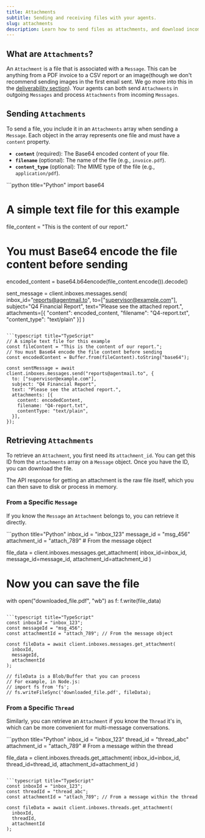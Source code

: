 ```yaml
---
title: Attachments
subtitle: Sending and receiving files with your agents.
slug: attachments
description: Learn how to send files as attachments, and download incoming attachments from both messages and threads.
---
```


## What are `Attachments`?

An `Attachment` is a file that is associated with a `Message`. This can be anything from a PDF invoice to a CSV report or an image(though we don't recommend sending images in the first email sent. We go more into this in the [deliverability section](/deliverability)). Your agents can both send `Attachments` in outgoing `Messages` and process `Attachments` from incoming `Messages`.

## Sending `Attachments`

To send a file, you include it in an `Attachments` array when sending a `Message`. Each object in the array represents one file and must have a `content` property.

- **`content`** (required): The Base64 encoded content of your file.
- **`filename`** (optional): The name of the file (e.g., `invoice.pdf`).
- **`content_type`** (optional): The MIME type of the file (e.g., `application/pdf`).

<CodeBlocks>
```python title="Python"
import base64

# A simple text file for this example

file_content = "This is the content of our report."

# You must Base64 encode the file content before sending

encoded_content = base64.b64encode(file_content.encode()).decode()

sent_message = client.inboxes.messages.send(
    inbox_id="reports@agentmail.to",
    to=["supervisor@example.com"],
    subject="Q4 Financial Report",
    text="Please see the attached report.",
    attachments=[{
        "content": encoded_content,
        "filename": "Q4-report.txt",
        "content_type": "text/plain"
    }]
)

````

```typescript title="TypeScript"
// A simple text file for this example
const fileContent = "This is the content of our report.";
// You must Base64 encode the file content before sending
const encodedContent = Buffer.from(fileContent).toString("base64");

const sentMessage = await client.inboxes.messages.send("reports@agentmail.to", {
  to: ["supervisor@example.com"],
  subject: "Q4 Financial Report",
  text: "Please see the attached report.",
  attachments: [{
    content: encodedContent,
    filename: "Q4-report.txt",
    contentType: "text/plain",
  }],
});
````

</CodeBlocks>

## Retrieving `Attachments`

To retrieve an `Attachment`, you first need its `attachment_id`. You can get this ID from the `attachments` array on a `Message` object. Once you have the ID, you can download the file.

The API response for getting an attachment is the raw file itself, which you can then save to disk or process in memory.

### From a Specific `Message`

If you know the `Message` an `Attachment` belongs to, you can retrieve it directly.

<CodeBlocks>
```python title="Python"
inbox_id = "inbox_123"
message_id = "msg_456"
attachment_id = "attach_789" # From the message object

file_data = client.inboxes.messages.get_attachment(
    inbox_id=inbox_id,
    message_id=message_id,
    attachment_id=attachment_id
)

# Now you can save the file

with open("downloaded_file.pdf", "wb") as f:
f.write(file_data)

````

```typescript title="TypeScript"
const inboxId = "inbox_123";
const messageId = "msg_456";
const attachmentId = "attach_789"; // From the message object

const fileData = await client.inboxes.messages.get_attachment(
  inboxId,
  messageId,
  attachmentId
);

// fileData is a Blob/Buffer that you can process
// For example, in Node.js:
// import fs from 'fs';
// fs.writeFileSync('downloaded_file.pdf', fileData);
````

</CodeBlocks>

### From a Specific `Thread`

Similarly, you can retrieve an `Attachment` if you know the `Thread` it's in, which can be more convenient for multi-message conversations.

<CodeBlocks>
```python title="Python"
inbox_id = "inbox_123"
thread_id = "thread_abc"
attachment_id = "attach_789" # From a message within the thread

file_data = client.inboxes.threads.get_attachment(
inbox_id=inbox_id,
thread_id=thread_id,
attachment_id=attachment_id
)

````

```typescript title="TypeScript"
const inboxId = "inbox_123";
const threadId = "thread_abc";
const attachmentId = "attach_789"; // From a message within the thread

const fileData = await client.inboxes.threads.get_attachment(
  inboxId,
  threadId,
  attachmentId
);
````

</CodeBlocks>
